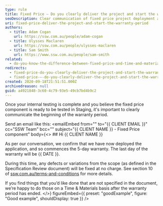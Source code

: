 ```yaml
---
type: rule
title: Fixed Price – Do you clearly deliver the project and start the warranty period?
seoDescription: Clear communication of fixed price project deployment and warranty start
uri: fixed-price-deliver-the-project-and-start-the-warranty-period
authors:
  - title: Adam Cogan
    url: https://ssw.com.au/people/adam-cogan
  - title: Ulysses Maclaren
    url: https://ssw.com.au/people/ulysses-maclaren
  - title: Sam Smith
    url: https://www.ssw.com.au/people/sam-smith
related:
  - do-you-know-the-difference-between-fixed-price-and-time-and-materials-work
redirects:
  - fixed-price-do-you-clearly-deliver-the-project-and-start-the-warranty-period
  - fixed-price-–-do-you-clearly-deliver-the-project-and-start-the-warranty-period
created: 2020-09-18T21:51:51.000Z
archivedreason: null
guid: a4921848-3c60-4c79-93e5-49cb7bd4b9c2
---
```


Once your internal testing is complete and you believe the fixed price component is ready to be tested in Staging, it's important to clearly communicate the beginning of the warranty period.

Send an email like this:
<emailEmbed
  from=""
  to="&#123;&#123; CLIENT EMAIL &#125;&#125;"
  cc="SSW Team"
  bcc=""
  subject="&#123;&#123; CLIENT NAME &#125;&#125; - Fixed Price component"
  body={<>
    ## Hi &#123;&#123; CLIENT NAME &#125;&#125;

As per our conversation, we confirm that we have now deployed the application, and so commences the 5-day warranty. The last day of the warranty will be &#123;&#123; DATE &#125;&#125;.

During this time, any defects or variations from the scope (as defined in the Specification Review document) will be fixed at no charge. See section 10 of [ssw.com.au/terms-and-conditions](https://www.ssw.com.au/terms-and-conditions) for more details.

If you find things that you’d like done that are not specified in the document, we’re happy to do those on a Time & Materials basis after the warranty period has ended.
  </>}
  figureEmbed={{
    preset: "goodExample",
    figure: "Good example",
    shouldDisplay: true
  }}
/>